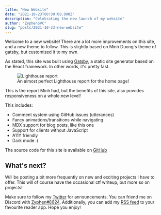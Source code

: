 ```yaml
---
title: "New Website"
date: "2021-10-23T00:00:00.000Z"
description: "Celebrating the new launch of my website"
author: "ZyphenSVC"
slug: "posts/2021-10-23-new-website"
---
```


Welcome to a new website! There are a lot more improvements on this site, and a new theme to follow. This is slightly based on Minh Duong's theme of gatsby, but customized it to my own.

As stated, this site was built using [Gatsby](https://www.gatsbyjs.com/), a static site generator based on the React framework. In other words, it's pretty fast.

<figure>
    <img alt="Lighthouse report" src="./lighthouse.png" />
    <figcaption>
        An almost perfect Lighthouse report for the home page!
    </figcaption>
</figure>

This is the report Minh had, but the benefits of this site, also provides responsiveness on a whole new level!

This includes:
- Comment system using GitHub issues (utterances)
- Fancy animations/transitions while navigating
- MDX support for blog posts, like this one
- Support for clients without JavaScript
- A11Y friendly
- Dark mode :)

The source code for this site is available on [GitHub](https://github.com/ZyphenSVC/zyphensvc.com)

## What's next?

Will be posting a bit more frequently on new and exciting projects I have to offer. This will of course have the occasional ctf writeup, but more so on projects!

Make sure to follow my [Twitter](https://twitter.com/ZyphenSVC) for announcements. You can friend me on Discord with [Zyphen#8624](https://discord.com/users/328580491290607616). Additionally, you can add my [RSS feed](https://zyphensvc.com/rss.xml) to your favourite reader app. Hope you enjoy!